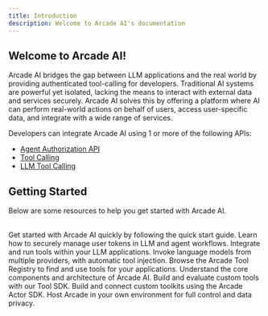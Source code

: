 ```yaml
---
title: Introduction
description: Welcome to Arcade AI's documentation
---
```


## Welcome to Arcade AI!

Arcade AI bridges the gap between LLM applications and the real world by
providing authenticated tool-calling for developers. Traditional AI systems are
powerful yet isolated, lacking the means to interact with external data and
services securely. Arcade AI solves this by offering a platform where AI can
perform real-world actions on behalf of users, access user-specific data, and
integrate with a wide range of services.

Developers can integrate Arcade AI using 1 or more of the following APIs:

-   [Agent Authorization API](/docs/guides/agentauth)
-   [Tool Calling](/docs/guides/toolcalling)
-   [LLM Tool Calling](/docs/guides/llmtoolcalling)

## Getting Started

Below are some resources to help you get started with Arcade AI.

<br />

<Cards columns={3}>
    <Card icon="rocket" title="Quick start" href="/docs/guides/quickstart">
        Get started with Arcade AI quickly by following the quick start guide.
    </Card>
    <Card
        icon="people-group"
        title="Agent Authentication"
        href="/docs/guides/agentauth"
    >
        Learn how to securely manage user tokens in LLM and agent workflows.
    </Card>
    <Card
        icon="puzzle-piece"
        title="Tool Calling"
        href="/docs/guides/toolcalling"
    >
        Integrate and run tools within your LLM applications.
    </Card>
    <Card icon="code" title="LLM API" href="https://reference.arcade-ai.com">
        Invoke language models from multiple providers, with automatic tool
        injection.
    </Card>
    <Card icon="tool" title="Tool Registry" href="/docs/toolhub">
        Browse the Arcade Tool Registry to find and use tools for your
        applications.
    </Card>
    <Card
        icon="scale-balanced"
        title="Architecture"
        href="/docs/concepts/architecture"
    >
        Understand the core components and architecture of Arcade AI.
    </Card>
    <Card icon="plug" title="Tool SDK" href="/docs/guides/toolsdk/sdk">
        Build and evaluate custom tools with our Tool SDK.
    </Card>
    <Card icon="terminal" title="Actor SDK" href="/docs/guides/actor/sdk">
        Build and connect custom toolkits using the Arcade Actor SDK.
    </Card>
    <Card icon="cloud" title="Deployment" href="/docs/concepts/deployment">
        Host Arcade in your own environment for full control and data privacy.
    </Card>
</Cards>
